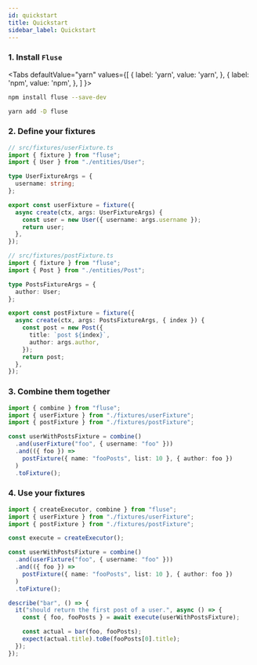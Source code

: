 ```yaml
---
id: quickstart
title: Quickstart
sidebar_label: Quickstart
---
```



### 1. Install `Fluse`

<Tabs
  defaultValue="yarn"
  values={[
    { label: 'yarn', value: 'yarn', },
    { label: 'npm', value: 'npm', },
  ]
}>


<TabItem value="npm">


```bash
npm install fluse --save-dev
```

</TabItem>
<TabItem value="yarn">


```bash
yarn add -D fluse
```

</TabItem>


</Tabs>


### 2. Define your fixtures

```typescript
// src/fixtures/userFixture.ts
import { fixture } from "fluse";
import { User } from "./entities/User";

type UserFixtureArgs = {
  username: string;
};

export const userFixture = fixture({
  async create(ctx, args: UserFixtureArgs) {
    const user = new User({ username: args.username });
    return user;
  },
});
```

```typescript
// src/fixtures/postFixture.ts
import { fixture } from "fluse";
import { Post } from "./entities/Post";

type PostsFixtureArgs = {
  author: User;
};

export const postFixture = fixture({
  async create(ctx, args: PostsFixtureArgs, { index }) {
    const post = new Post({
      title: `post ${index}`,
      author: args.author,
    });
    return post;
  },
});
```

### 3. Combine them together

```typescript
import { combine } from "fluse";
import { userFixture } from "./fixtures/userFixture";
import { postFixture } from "./fixtures/postFixture";

const userWithPostsFixture = combine()
  .and(userFixture("foo", { username: "foo" }))
  .and(({ foo }) =>
    postFixture({ name: "fooPosts", list: 10 }, { author: foo })
  )
  .toFixture();
```

### 4. Use your fixtures

```typescript
import { createExecutor, combine } from "fluse";
import { userFixture } from "./fixtures/userFixture";
import { postFixture } from "./fixtures/postFixture";

const execute = createExecutor();

const userWithPostsFixture = combine()
  .and(userFixture("foo", { username: "foo" }))
  .and(({ foo }) =>
    postFixture({ name: "fooPosts", list: 10 }, { author: foo })
  )
  .toFixture();

describe("bar", () => {
  it("should return the first post of a user.", async () => {
    const { foo, fooPosts } = await execute(userWithPostsFixture);

    const actual = bar(foo, fooPosts);
    expect(actual.title).toBe(fooPosts[0].title);
  });
});
```
